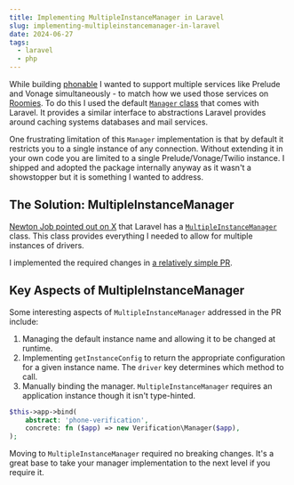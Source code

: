 ```yaml
---
title: Implementing MultipleInstanceManager in Laravel
slug: implementing-multipleinstancemanager-in-laravel
date: 2024-06-27
tags:
  - laravel
  - php
---
```


While building [phonable](https://github.com/roomies-com/phonable) I wanted to support multiple services like Prelude and Vonage simultaneously - to match how we used those services on [Roomies](https://www.roomies.com). To do this I used the default [`Manager` class](https://github.com/laravel/framework/blob/11.x/src/Illuminate/Support/Manager.php) that comes with Laravel. It provides a similar interface to abstractions Laravel provides around caching systems databases and mail services.

One frustrating limitation of this `Manager` implementation is that by default it restricts you to a single instance of any connection. Without extending it in your own code you are limited to a single Prelude/Vonage/Twilio instance. I shipped and adopted the package internally anyway as it wasn't a showstopper but it is something I wanted to address.

## The Solution: MultipleInstanceManager

[Newton Job pointed out on X](https://x.com/_newtonjob/status/1762532906910482793) that Laravel has a [`MultipleInstanceManager`](https://github.com/laravel/framework/blob/11.x/src/Illuminate/Support/MultipleInstanceManager.php) class. This class provides everything I needed to allow for multiple instances of drivers.

I implemented the required changes in [a relatively simple PR](https://github.com/roomies-com/phonable/pull/3).

## Key Aspects of MultipleInstanceManager

Some interesting aspects of `MultipleInstanceManager` addressed in the PR include:

1. Managing the default instance name and allowing it to be changed at runtime.
2. Implementing `getInstanceConfig` to return the appropriate configuration for a given instance name. The `driver` key determines which method to call.
3. Manually binding the manager. `MultipleInstanceManager` requires an application instance though it isn't type-hinted.

```php
$this->app->bind(
    abstract: 'phone-verification',
    concrete: fn ($app) => new Verification\Manager($app),
);
```

Moving to `MultipleInstanceManager` required no breaking changes. It's a great base to take your manager implementation to the next level if you require it.